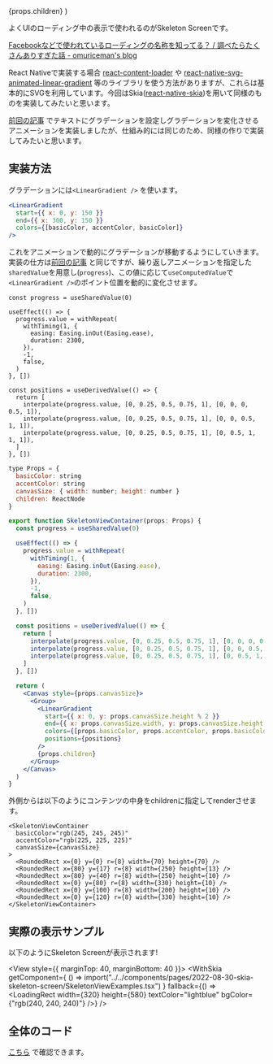 


  <PostLayout headlines={headlines} meta={meta}>
    {props.children}
  </PostLayout>
)

よくUIのローディング中の表示で使われるのがSkeleton Screenです。

[Facebookなどで使われているローディングの名称を知ってる？ / 調べたらたくさんありすぎた話 - omuriceman's blog](https://omuriceman.hatenablog.com/entry/skeleton-screen)


React Nativeで実装する場合 [react-content-loader](https://github.com/danilowoz/react-content-loader) や [react-native-svg-animated-linear-gradient](https://github.com/FullstackStation/react-native-svg-animated-linear-gradient) 等のライブラリを使う方法がありますが、これらは基本的にSVGを利用しています。今回はSkia([react-native-skia](https://shopify.github.io/react-native-skia/))を用いて同様のものを実装してみたいと思います。


[前回の記事](/posts/2022-08-28-text-gradient) でテキストにグラデーションを設定しグラデーションを変化させるアニメーションを実装しましたが、仕組み的には同じのため、同様の作りで実装してみたいと思います。

## 実装方法

グラデーションには`<LinearGradient />` を使います。
```jsx
<LinearGradient
  start={{ x: 0, y: 150 }}
  end={{ x: 300, y: 150 }}
  colors={[basicColor, accentColor, basicColor]}
/>
```

これをアニメーションで動的にグラデーションが移動するようにしていきます。実装の仕方は[前回の記事](/posts/2022-08-28-text-gradient#%E3%82%A2%E3%83%8B%E3%83%A1%E3%83%BC%E3%82%B7%E3%83%A7%E3%83%B3%E5%8A%B9%E6%9E%9C%E3%82%92%E3%81%A4%E3%81%91%E3%82%8B) と同じですが、繰り返しアニメーションを指定した`sharedValue`を用意し(`progress`)、この値に応じて`useComputedValue`で`<LinearGradient />`のポイント位置を動的に変化させます。


```tsx
const progress = useSharedValue(0)

useEffect(() => {
  progress.value = withRepeat(
    withTiming(1, {
      easing: Easing.inOut(Easing.ease),
      duration: 2300,
    }),
    -1,
    false,
  )
}, [])

const positions = useDerivedValue(() => {
  return [
    interpolate(progress.value, [0, 0.25, 0.5, 0.75, 1], [0, 0, 0, 0.5, 1]),
    interpolate(progress.value, [0, 0.25, 0.5, 0.75, 1], [0, 0, 0.5, 1, 1]),
    interpolate(progress.value, [0, 0.25, 0.5, 0.75, 1], [0, 0.5, 1, 1, 1]),
  ]
}, [])
```


```jsx
type Props = {
  basicColor: string
  accentColor: string
  canvasSize: { width: number; height: number }
  children: ReactNode
}

export function SkeletonViewContainer(props: Props) {
  const progress = useSharedValue(0)

  useEffect(() => {
    progress.value = withRepeat(
      withTiming(1, {
        easing: Easing.inOut(Easing.ease),
        duration: 2300,
      }),
      -1,
      false,
    )
  }, [])

  const positions = useDerivedValue(() => {
    return [
      interpolate(progress.value, [0, 0.25, 0.5, 0.75, 1], [0, 0, 0, 0.5, 1]),
      interpolate(progress.value, [0, 0.25, 0.5, 0.75, 1], [0, 0, 0.5, 1, 1]),
      interpolate(progress.value, [0, 0.25, 0.5, 0.75, 1], [0, 0.5, 1, 1, 1]),
    ]
  }, [])

  return (
    <Canvas style={props.canvasSize}>
      <Group>
        <LinearGradient
          start={{ x: 0, y: props.canvasSize.height % 2 }}
          end={{ x: props.canvasSize.width, y: props.canvasSize.height % 2 }}
          colors={[props.basicColor, props.accentColor, props.basicColor]}
          positions={positions}
        />
        {props.children}
      </Group>
    </Canvas>
  )
}

```

外側からは以下のようにコンテンツの中身をchildrenに指定してrenderさせます。

```tsx
<SkeletonViewContainer
  basicColor="rgb(245, 245, 245)"
  accentColor="rgb(225, 225, 225)"
  canvasSize={canvasSize}
>
  <RoundedRect x={0} y={0} r={8} width={70} height={70} />
  <RoundedRect x={80} y={17} r={8} width={250} height={13} />
  <RoundedRect x={80} y={40} r={8} width={250} height={10} />
  <RoundedRect x={0} y={80} r={8} width={330} height={10} />
  <RoundedRect x={0} y={100} r={8} width={200} height={10} />
  <RoundedRect x={0} y={120} r={8} width={330} height={10} />
</SkeletonViewContainer>
```


## 実際の表示サンプル

以下のようにSkeleton Screenが表示されます!

<View style={{ marginTop: 40, marginBottom: 40 }}>
  <WithSkia
    getComponent={
      () => import("../../components/pages/2022-08-30-skia-skeleton-screen/SkeletonViewExamples.tsx")
    }
    fallback={() => <LoadingRect width={320} height={580} textColor="lightblue" bgColor={"rgb(240, 240, 240)"} />}
  />
</View>


## 全体のコード

[こちら](https://github.com/gaishimo/omoidasu-tech-blog/tree/main/components/pages/2022-08-30-skia-skeleton-screen) で確認できます。
